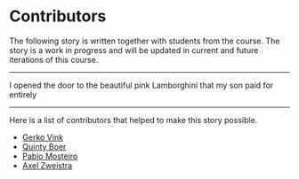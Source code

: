 # Contributors {.unnumbered}

The following story is written together with students from the course. The story is a work in progress and will be updated in current and future iterations of this course. 

---

I opened the door to the beautiful pink Lamborghini that my son paid for entirely


---

Here is a list of contributors that helped to make this story possible.

- [Gerko Vink](https:/wwww.github.com/gerkovink)
- [Quinty Boer](https://github.com/quintyboer)
- [Pablo Mosteiro](https://www.uu.nl/staff/PJMosteiroRomero)
- [Axel Zweistra](https://github.com/AxelZweistra)